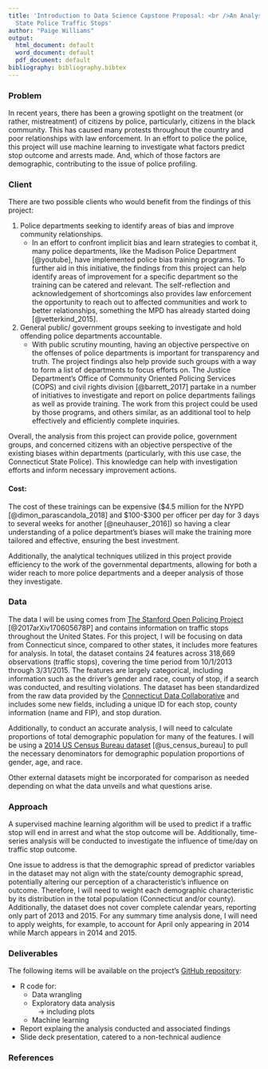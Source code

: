 ```yaml
---
title: 'Introduction to Data Science Capstone Proposal: <br />An Analysis of Connecticut
  State Police Traffic Stops'
author: "Paige Williams"
output:
  html_document: default
  word_document: default
  pdf_document: default
bibliography: bibliography.bibtex
---
```


### Problem
In recent years, there has been a growing spotlight on the treatment (or rather, mistreatment) of citizens by police, particularly, citizens in the black community. This has caused many protests throughout the country and poor relationships with law enforcement. In an effort to police the police, this project will use machine learning to investigate what factors predict stop outcome and arrests made. And, which of those factors are demographic, contributing to the issue of police profiling.


### Client
There are two possible clients who would benefit from the findings of this project:<br /> 

1. Police departments seeking to identify areas of bias and improve community relationships.
    + In an effort to confront implicit bias and learn strategies to combat it, many police departments, like the Madison Police Department [@youtube], have implemented police bias training programs. To further aid in this initiative, the findings from this project can help identify areas of improvement for a specific department so the training can be catered and relevant. The self-reflection and acknowledgement of shortcomings also provides law enforcement the opportunity to reach out to affected communities and work to better relationships, something the MPD has already started doing [@vetterkind_2015].
2. General public/ government groups seeking to investigate and hold offending police departments accountable.
    + With public scrutiny mounting, having an objective perspective on the offenses of police departments is important for transparency and truth. The project findings also help provide such groups with a way to form a list of departments to focus efforts on. The Justice Department’s Office of Community Oriented Policing Services (COPS) and civil rights division [@barrett_2017] partake in a number of initiatives to investigate and report on police departments failings as well as provide training. The work from this project could be used by those programs, and others similar, as an additional tool to help effectively and efficiently complete inquiries.  
    
Overall, the analysis from this project can provide police, government groups, and concerned citizens with an objective perspective of the existing biases within departments (particularly, with this use case, the Connecticut State Police). This knowledge can help with investigation efforts and inform necessary improvement actions. 

#### Cost: 
The cost of these trainings can be expensive (\$4.5 million for the NYPD [@dimon_parascandola_2018] and \$100-\$300 per officer per day for 3 days to several weeks for another [@neuhauser_2016]) so having a clear understanding of a police department's biases will make the training more tailored and effective, ensuring the best investment.

Additionally, the analytical techniques utilized in this project provide efficiency to the work of the governmental departments, allowing for both a wider reach to more police departments and a deeper analysis of those they investigate.

### Data
The data I will be using comes from [The Stanford Open Policing Project](https://openpolicing.stanford.edu/) [@2017arXiv170605678P] and contains information on traffic stops throughout the United States. For this project, I will be focusing on data from Connecticut since, compared to other states, it includes more features for analysis. In total, the dataset contains 24 features across 318,669 observations (traffic stops), covering the time period from 10/1/2013 through 3/31/2015. The features are largely categorical, including information such as the driver's gender and race, county of stop, if a search was conducted, and resulting violations. The dataset has been standardized from the raw data provided by the [Connecticut Data Collaborative](http://ctrp3.ctdata.org/rawdata/) and  includes some new fields, including a unique ID for each stop, county information (name and FIP), and stop duration.

Additionally, to conduct an accurate analysis, I will need to calculate proportions of total demographic population for many of the features. I will be using a [2014 US Census Bureau dataset](https://www.census.gov/data/datasets/2016/demo/popest/counties-detail.html#tables) [@us_census_bureau] to pull the necessary denominators for demographic population proportions of gender, age, and race. 

Other external datasets might be incorporated for comparison as needed depending on what the data unveils and what questions arise. 

### Approach
A supervised machine learning algorithm will be used to predict if a traffic stop will end in arrest and what the stop outcome will be. Additionally, time-series analysis will be conducted to investigate the influence of time/day on traffic stop outcome. 

One issue to address is that the demographic spread of predictor variables in the dataset may not align with the state/county demographic spread, potentially altering our perception of a characteristic’s influence on outcome. Therefore, I will need to weight each demographic characteristic by its distribution in the total population (Connecticut and/or county). Additionally, the dataset does not cover complete calendar years, reporting only part of 2013 and 2015. For any summary time analysis done, I will need to apply weights, for example, to account for April only appearing in 2014 while March appears in 2014 and 2015. 

### Deliverables
The following items will be available on the project's [GitHub repository](https://github.com/paigewil/capstone):<br /> 

* R code for:
    + Data wrangling
    + Exploratory data analysis
    <br />&nbsp;&nbsp;&nbsp;-> including plots
    + Machine learning
* Report explaing the analysis conducted and associated findings
* Slide deck presentation, catered to a non-technical audience


### References

